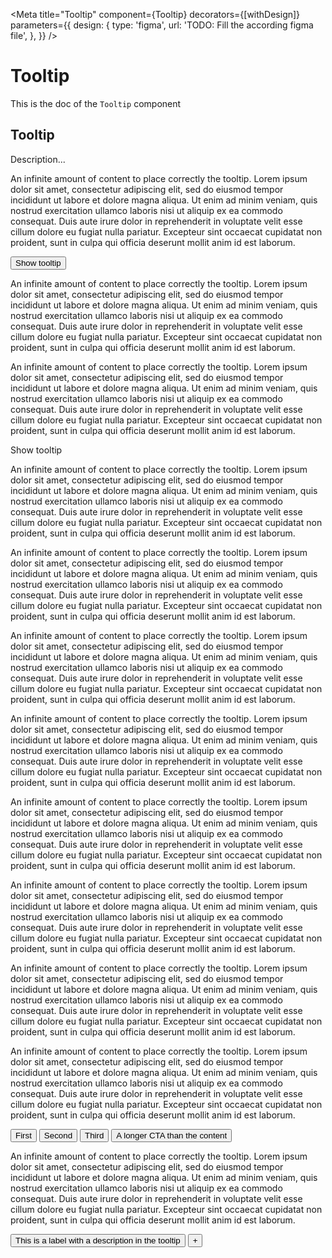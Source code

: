 <!--- Tooltip.stories.mdx --->


<Meta
  title="Tooltip"
  component={Tooltip}
  decorators={[withDesign]}
  parameters={{
    design: {
      type: 'figma',
      url: 'TODO: Fill the according figma file',
    },
  }}
/>

# Tooltip

This is the doc of the `Tooltip` component

## Tooltip

Description...

<Canvas>
  <Story name="base">
    <div style={{ marginLeft: '400px', marginTop: '200px', width: '400px' }}>
      <p>
        An infinite amount of content to place correctly the tooltip. Lorem ipsum dolor sit amet, consectetur adipiscing
        elit, sed do eiusmod tempor incididunt ut labore et dolore magna aliqua. Ut enim ad minim veniam, quis nostrud
        exercitation ullamco laboris nisi ut aliquip ex ea commodo consequat. Duis aute irure dolor in reprehenderit in
        voluptate velit esse cillum dolore eu fugiat nulla pariatur. Excepteur sint occaecat cupidatat non proident,
        sunt in culpa qui officia deserunt mollit anim id est laborum.
      </p>
      <Tooltip description="Content of the tooltip">
        <button>Show tooltip</button>
      </Tooltip>
      <p>
        An infinite amount of content to place correctly the tooltip. Lorem ipsum dolor sit amet, consectetur adipiscing
        elit, sed do eiusmod tempor incididunt ut labore et dolore magna aliqua. Ut enim ad minim veniam, quis nostrud
        exercitation ullamco laboris nisi ut aliquip ex ea commodo consequat. Duis aute irure dolor in reprehenderit in
        voluptate velit esse cillum dolore eu fugiat nulla pariatur. Excepteur sint occaecat cupidatat non proident,
        sunt in culpa qui officia deserunt mollit anim id est laborum.
      </p>
    </div>
  </Story>
  <Story name="with text inside">
    <div style={{ marginLeft: '400px', marginTop: '200px', width: '400px' }}>
      <p>
        An infinite amount of content to place correctly the tooltip. Lorem ipsum dolor sit amet, consectetur adipiscing
        elit, sed do eiusmod tempor incididunt ut labore et dolore magna aliqua. Ut enim ad minim veniam, quis nostrud
        exercitation ullamco laboris nisi ut aliquip ex ea commodo consequat. Duis aute irure dolor in reprehenderit in
        voluptate velit esse cillum dolore eu fugiat nulla pariatur. Excepteur sint occaecat cupidatat non proident,
        sunt in culpa qui officia deserunt mollit anim id est laborum.
      </p>
      <Tooltip description="Smaller">
        <span>Show tooltip</span>
      </Tooltip>
      <p>
        An infinite amount of content to place correctly the tooltip. Lorem ipsum dolor sit amet, consectetur adipiscing
        elit, sed do eiusmod tempor incididunt ut labore et dolore magna aliqua. Ut enim ad minim veniam, quis nostrud
        exercitation ullamco laboris nisi ut aliquip ex ea commodo consequat. Duis aute irure dolor in reprehenderit in
        voluptate velit esse cillum dolore eu fugiat nulla pariatur. Excepteur sint occaecat cupidatat non proident,
        sunt in culpa qui officia deserunt mollit anim id est laborum.
      </p>
      <p>
        An infinite amount of content to place correctly the tooltip. Lorem ipsum dolor sit amet, consectetur adipiscing
        elit, sed do eiusmod tempor incididunt ut labore et dolore magna aliqua. Ut enim ad minim veniam, quis nostrud
        exercitation ullamco laboris nisi ut aliquip ex ea commodo consequat. Duis aute irure dolor in reprehenderit in
        voluptate velit esse cillum dolore eu fugiat nulla pariatur. Excepteur sint occaecat cupidatat non proident,
        sunt in culpa qui officia deserunt mollit anim id est laborum.
      </p>
      <p>
        An infinite amount of content to place correctly the tooltip. Lorem ipsum dolor sit amet, consectetur adipiscing
        elit, sed do eiusmod tempor incididunt ut labore et dolore magna aliqua. Ut enim ad minim veniam, quis nostrud
        exercitation ullamco laboris nisi ut aliquip ex ea commodo consequat. Duis aute irure dolor in reprehenderit in
        voluptate velit esse cillum dolore eu fugiat nulla pariatur. Excepteur sint occaecat cupidatat non proident,
        sunt in culpa qui officia deserunt mollit anim id est laborum.
      </p>
      <p>
        An infinite amount of content to place correctly the tooltip. Lorem ipsum dolor sit amet, consectetur adipiscing
        elit, sed do eiusmod tempor incididunt ut labore et dolore magna aliqua. Ut enim ad minim veniam, quis nostrud
        exercitation ullamco laboris nisi ut aliquip ex ea commodo consequat. Duis aute irure dolor in reprehenderit in
        voluptate velit esse cillum dolore eu fugiat nulla pariatur. Excepteur sint occaecat cupidatat non proident,
        sunt in culpa qui officia deserunt mollit anim id est laborum.
      </p>
    </div>
  </Story>
  <Story name="grid">
    <p>
      An infinite amount of content to place correctly the tooltip. Lorem ipsum dolor sit amet, consectetur adipiscing
      elit, sed do eiusmod tempor incididunt ut labore et dolore magna aliqua. Ut enim ad minim veniam, quis nostrud
      exercitation ullamco laboris nisi ut aliquip ex ea commodo consequat. Duis aute irure dolor in reprehenderit in
      voluptate velit esse cillum dolore eu fugiat nulla pariatur. Excepteur sint occaecat cupidatat non proident, sunt
      in culpa qui officia deserunt mollit anim id est laborum.
    </p>
    <p>
      An infinite amount of content to place correctly the tooltip. Lorem ipsum dolor sit amet, consectetur adipiscing
      elit, sed do eiusmod tempor incididunt ut labore et dolore magna aliqua. Ut enim ad minim veniam, quis nostrud
      exercitation ullamco laboris nisi ut aliquip ex ea commodo consequat. Duis aute irure dolor in reprehenderit in
      voluptate velit esse cillum dolore eu fugiat nulla pariatur. Excepteur sint occaecat cupidatat non proident, sunt
      in culpa qui officia deserunt mollit anim id est laborum.
    </p>
    <p>
      An infinite amount of content to place correctly the tooltip. Lorem ipsum dolor sit amet, consectetur adipiscing
      elit, sed do eiusmod tempor incididunt ut labore et dolore magna aliqua. Ut enim ad minim veniam, quis nostrud
      exercitation ullamco laboris nisi ut aliquip ex ea commodo consequat. Duis aute irure dolor in reprehenderit in
      voluptate velit esse cillum dolore eu fugiat nulla pariatur. Excepteur sint occaecat cupidatat non proident, sunt
      in culpa qui officia deserunt mollit anim id est laborum.
    </p>
    <p>
      An infinite amount of content to place correctly the tooltip. Lorem ipsum dolor sit amet, consectetur adipiscing
      elit, sed do eiusmod tempor incididunt ut labore et dolore magna aliqua. Ut enim ad minim veniam, quis nostrud
      exercitation ullamco laboris nisi ut aliquip ex ea commodo consequat. Duis aute irure dolor in reprehenderit in
      voluptate velit esse cillum dolore eu fugiat nulla pariatur. Excepteur sint occaecat cupidatat non proident, sunt
      in culpa qui officia deserunt mollit anim id est laborum.
    </p>
    <Grid
      areas={['first second', 'third fourth']}
      cols="1fr 1fr"
      rows="1fr 1fr"
      gap={4}
      padding={4}
      style={{ marginTop: '200px' }}
    >
      <Box area="first">
        <Tooltip description="First content">
          <button>First</button>
        </Tooltip>
      </Box>
      <Box area="second">
        <Tooltip description="Second content" position="bottom">
          <button>Second</button>
        </Tooltip>
      </Box>
      <Box area="third">
        <Tooltip description="Third content" position="right">
          <button>Third</button>
        </Tooltip>
      </Box>
      <Box area="fourth">
        <Tooltip description="Fourth content" position="left">
          <button>A longer CTA than the content</button>
        </Tooltip>
      </Box>
    </Grid>
    <p>
      An infinite amount of content to place correctly the tooltip. Lorem ipsum dolor sit amet, consectetur adipiscing
      elit, sed do eiusmod tempor incididunt ut labore et dolore magna aliqua. Ut enim ad minim veniam, quis nostrud
      exercitation ullamco laboris nisi ut aliquip ex ea commodo consequat. Duis aute irure dolor in reprehenderit in
      voluptate velit esse cillum dolore eu fugiat nulla pariatur. Excepteur sint occaecat cupidatat non proident, sunt
      in culpa qui officia deserunt mollit anim id est laborum.
    </p>
  </Story>
  <Story name="description">
    <Tooltip description="This is the description">
      <button>This is a label with a description in the tooltip</button>
    </Tooltip>
  </Story>
  <Story name="label">
    <Tooltip label="This is the label">
      <button>+</button>
    </Tooltip>
  </Story>
</Canvas>
